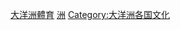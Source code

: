 {{Categories by country|nocat}}

[[Category:大洋洲體育|]]
[[Category:各國體育|洲]]
[[Category:大洋洲各国文化|Category:大洋洲各国文化]]